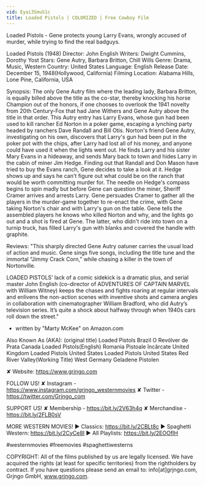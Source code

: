 ```yaml
---
vid: Eyai3SmuS1c
title: Loaded Pistols | COLORIZED | Free Cowboy Film
---
```


Loaded Pistols - Gene protects young Larry Evans, wrongly accused of murder, while trying to find the real badguys.

Loaded Pistols (1948)
Director: John English
Writers: Dwight Cummins, Dorothy Yost
Stars: Gene Autry, Barbara Britton, Chill Wills
Genre: Drama, Music, Western
Country: United States
Language: English
Release Date: December 15, 1948(Hollywood, California)
Filming Location: Alabama Hills, Lone Pine, California, USA

Synopsis:
The only Gene Autry film where the leading lady, Barbara Britton, is equally billed above the title as the co-star, thereby knocking his horse Champion out of the honors, if one chooses to overlook the 1941 novelty from 20th Century-Fox that had Jane Withers and Gene Autry above the title in that order. This Autry entry has Larry Evans, whose gun had been used to kill rancher Ed Norton in a poker game, escaping a lynching party headed by ranchers Dave Randall and Bill Otis. Norton's friend Gene Autry, investigating on his own, discovers that Larry's gun had been put in the poker pot with the chips, after Larry had lost all of his money, and anyone could have used it when the lights went out. He finds Larry and his sister Mary Evans in a hideaway, and sends Mary back to town and hides Larry in the cabin of miner Jim Hedge. Finding out that Randall and Don Mason have tried to buy the Evans ranch, Gene decides to take a look at it. Hedge shows up and says he can't figure out what could be on the ranch that would be worth committing murder for. The needle on Hedge's compass begins to spin madly but before Gene can question the miner, Sheriff Cramer arrives and arrests Larry. Gene persuades Cramer to gather all the players in the murder-game together to re-enact the crime, with Gene taking Norton's chair and with Larry's gun on the table. Gene tells the assembled players he knows who killed Norton and why, and the lights go out and a shot is fired at Gene. The latter, who didn't ride into town on a turnip truck, has filled Larry's gun with blanks and covered the handle with graphite.

Reviews:
"This sharply directed Gene Autry oatuner carries the usual load of action and music. Gene sings five songs, including the title tune and the immortal “Jimmy Crack Corn,” while chasing a killer in the town of Nortonville.

LOADED PISTOLS’ lack of a comic sidekick is a dramatic plus, and serial master John English (co-director of ADVENTURES OF CAPTAIN MARVEL with William Witney) keeps the chases and fights roaring at regular intervals and enlivens the non-action scenes with inventive shots and camera angles in collaboration with cinematographer William Bradford, who did Autry’s television series. It’s quite a shock about halfway through when 1940s cars roll down the street."
- written by "Marty McKee" on Amazon.com

Also Known As (AKA):
(original title) Loaded Pistols
Brazil O Revólver de Prata
Canada Loaded Pistols(English)
Romania Pistoale încărcate
United Kingdom Loaded Pistols
United States Loaded Pistols
United States Red River Valley(Working Title)
West Germany Geladene Pistolen

✘ Website: https://www.grjngo.com

FOLLOW US!
✘ Instagram - https://www.instagram.com/grjngo_westernmovies
✘ Twitter - https://twitter.com/Grjngo_com

SUPPORT US!
✘ Membership - https://bit.ly/2V63h4q
✘ Merchandise - https://bit.ly/2FLB0sV

MORE WESTERN MOVIES! 
► Classics: https://bit.ly/2CBLt8c 
► Spaghetti Western: https://bit.ly/2CyCe8I 
► All Playlists: https://bit.ly/2EOOfIH 

#westernmovies #freemovies #spaghettiwesterns

COPYRIGHT: All of the films published by us are legally licensed. We have acquired the rights (at least for specific territories) from the rightholders by contract. If you have questions please send an email to: info[at]grjngo.com, Grjngo GmbH, www.grjngo.com.